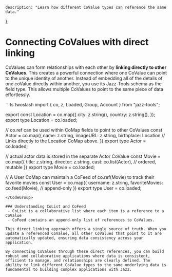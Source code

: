 
    description: "Learn how different CoValue types can reference the same data."
};

# Connecting CoValues with direct linking
CoValues can form relationships with each other by **linking directly to other CoValues**. This creates a powerful connection where one CoValue can point to the unique identity of another. 
Instead of embedding all of the details of one coValue directly within another, you use its Jazz-Tools schema as the field type. This allows multiple CoValues to point to the same piece of data effortlessly.

<CodeGroup>
```ts twoslash
import { co, z, Loaded, Group, Account } from "jazz-tools";

export const Location = co.map({
  city: z.string(),
  country: z.string(),
});
export type Location = co.loaded<typeof Location>;

// co.ref can be used within CoMap fields to point to other CoValues
const Actor = co.map({
    name: z.string,
    imageURL: z.string,
    birthplace: Location // Links directly to the Location CoMap above.
})
export type Actor = co.loaded<typeof Actor>;

//  actual actor data is stored in the separate Actor CoValue
const Movie = co.map({
  title: z.string,
  director: z.string,
  cast: co.list(Actor), // ordered, mutable
})
export type Movie = co.loaded<typeof Movie>;

// A User CoMap can maintain a CoFeed of co.ref(Movie) to track their favorite movies
const User = co.map({
  username: z.string,
  favoriteMovies: co.feed(Movie), // append-only
})
export type User = co.loaded<typeof User>;
```
</CodeGroup>

### Understanding CoList and CoFeed
 - CoList is a collaborative list where each item is a reference to a CoValue 
 - CoFeed contains an append-only list of references to CoValues.

This direct linking approach offers a single source of truth. When you update a referenced CoValue, all other CoValues that point to it are automatically updated, ensuring data consistency across your application.

By connecting CoValues through these direct references, you can build robust and collaborative applications where data is consistent, efficient to manage, and relationships are clearly defined. The ability to link different CoValue types to the same underlying data is fundamental to building complex applications with Jazz.

